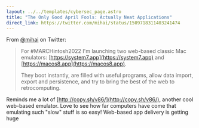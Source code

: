 ```yaml
---
layout: ../../templates/cybersec_page.astro
title: "The Only Good April Fools: Actually Neat Applications"
direct_link: https://twitter.com/mihai/status/1509718311403241474
---
```


From [@mihai](https://twitter.com/mihai) on Twitter:

> For #MARCHintosh2022 I'm launching two web-based classic Mac emulators: [https://system7.app](https://system7.app) and [https://macos8.app](https://macos8.app).
> 
> They boot instantly, are filled with useful programs, allow data import, export and persistence, and try to bring the best of the web to retrocomputing.

Reminds me a lot of [http://copy.sh/v86/](http://copy.sh/v86/), another cool web-based emulator. Love to see how far computers have come that emulating such "slow" stuff is so easy! Web-based app delivery is getting huge
